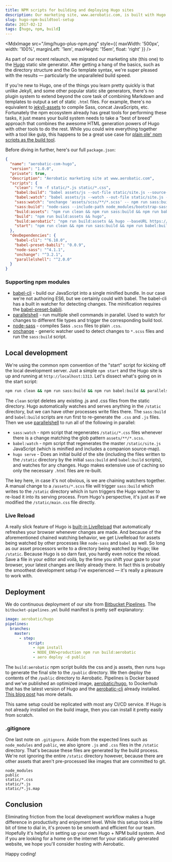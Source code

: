 ```yaml
---
title: NPM scripts for building and deploying Hugo sites
description: Our marketing site, www.aerobatic.com, is built with Hugo. Learn about how we use npm scripts to manage our build and deploy process.
slug: hugo-npm-buildtool-setup
date: 2017-02-12
tags: [hugo, npm, build]
---
```



<MdxImage
  src="/img/hugo-plus-npm.png"
  style={{ maxWidth: '500px', width: '100%', marginLeft: '1em', maxHeight: '15em', float: 'right' }}
/>

As part of our recent relaunch, we migrated our marketing site (this one) to the [Hugo](https://gohugo.io) static site generator. After getting a hang of the basics, such as the directory structure and the Go template syntax, we're super pleased with the results &mdash; particularly the unparalleled build speed.

If you're new to Hugo, one of the things you learn pretty quickly is that unlike Jekyll, and some other popular static site generators, there's no plugin system to extend beyond the core task of combining Markdown and templates to output a set of static `.html` files. For example, there's no equivalent to [jekyll-assets](https://github.com/jekyll/jekyll-assets) to compile Sass, concat JavaScripts, etc. Fortunately the npm ecosystem already has great tools for performing these tasks, it just means your build system needs to take a "best of breed" approach that combines the awesome HTML generation powers of Hugo with other tools to do the rest. While you could wire everything together with a tool like gulp, this happens to be a great use case for [plain ole' npm scripts as the build tool](https://www.keithcirkel.co.uk/how-to-use-npm-as-a-build-tool/).

Before diving in further, here's our full `package.json`:

```json
{
  "name": "aerobatic-com-hugo",
  "version": "1.0.0",
  "private": true,
  "description": "Aerobatic marketing site at www.aerobatic.com",
  "scripts": {
    "clean": "rm -f static/*.js static/*.css",
    "babel:build": "babel assets/js --out-file static/site.js --source-maps",
    "babel:watch": "babel assets/js --watch --out-file static/site.js --source-maps",
    "sass:watch": "onchange 'assets/scss/**/*.scss' -- npm run sass:build",
    "sass:build": "node-sass --include-path node_modules/bootstrap-sass/assets/stylesheets assets/scss/main.scss static/site.css",
    "build:assets": "npm run clean && npm run sass:build && npm run babel:build",
    "build": "npm run build:assets && hugo",
    "build:aerobatic": "npm run build:assets && hugo --baseURL https://!!baseurl!!",
    "start": "npm run clean && npm run sass:build && npm run babel:build && parallelshell 'npm run sass:watch' 'npm run babel:watch' 'hugo serve'"
  },
  "devDependencies": {
    "babel-cli": "^6.18.0",
    "babel-preset-babili": "0.0.9",
    "node-sass": "^4.1.1",
    "onchange": "^3.2.1",
    "parallelshell": "^2.0.0"
  }
}
```

### Supporting npm modules

- [babel-cli](https://www.npmjs.com/package/babel-cli) - build our JavaScript into a single minified bundle. In our case we're not authoring ES6, but we certainly could with babel. The babel-cli has a built in watcher for detecting changes. The minification requires the [babel-preset-babili](https://github.com/babel/babili).
- [parallelshell](https://www.npmjs.com/package/parallelshell) - run multiple shell commands in parallel. Used to watch for changes to different file types and trigger the corresponding build tool.
- [node-sass](https://www.npmjs.com/package/node-sass) - compiles Sass `.scss` files to plain `.css`.
- [onchange](https://www.npmjs.com/package/onchange) - generic watcher used to detect changes to `*.scss` files and run the `sass:build` script.

## Local development

We're using the common npm convention of the "start" script for kicking off the local development server. Just a simple `npm start` and the Hugo site is up and running at `http://localhost:1313`. Let's dissect what's going on in the start script:

```sh
npm run clean && npm run sass:build && npm run babel:build && parallelshell 'npm run sass:watch' 'npm run babel:watch' 'hugo serve'
```

The `clean` script deletes any existing .js and .css files from the static directory. Hugo automatically watches and serves anything in the `/static` directory, but we can have other processes write files there. The `sass:build` and `babel:build` scripts are run first to re-generate the `.css` and `.js` files. Then we use [parallelshell](https://www.npmjs.com/package/parallelshell) to run all of the following in parallel:

- `sass:watch` - npm script that regenerates `/static/*.css` files whenever there is a change matching the glob pattern `assets/**/*.scss`.
- `babel:watch` - npm script that regenerates the master `/static/site.js` JavaScript (which is minified and includes a companion source-map).
- `hugo serve` - Does an initial build of the site (including the files written to the `/static` directory by the initial `sass:build` and `babel:build` scripts), and watches for any changes. Hugo makes extensive use of caching so only the necessary `.html` files are re-built.

The key here, in case it's not obvious, is we are chaining watchers together. A manual change to a `/assets/*.scss` file will trigger `sass:build` which writes to the `/static` directory which in turn triggers the Hugo watcher to re-load it into its serving process. From Hugo's perspective, it's just as if we modified the `/static/main.css` file directly.

### Live Reload

A really slick feature of Hugo is [built-in LiveReload](https://gohugo.io/extras/livereload/) that automatically refreshes your browser whenever changes are made. And because of the aforementioned chained watching behavior, we get LiveReload for assets being watched by other processes like `node-sass` and `babel` as well. So long as our asset processors write to a directory being watched by Hugo; like `/static`. Because Hugo is so darn fast, you hardly even notice the reload. Save a file in your editor and voilà, by the time you shift your gaze to your browser, your latest changes are likely already there. In fact this is probably the smoothest development setup I've experienced &mdash; it's really a pleasure to work with.

## Deployment

We do continuous deployment of our site from [Bitbucket Pipelines](https://confluence.atlassian.com/bitbucket/bitbucket-pipelines-792496469.html). The `bitbucket-pipelines.yml` build manifest is pretty self explanatory:

```yaml
image: aerobatic/hugo
pipelines:
  branches:
    master:
      - step:
          script:
            - npm install
            - NODE_ENV=production npm run build:aerobatic
            - aero deploy -d public
```

The `build:aerobatic` npm script builds the css and js assets, then runs `hugo` to generate the final site to the `/public` directory. We then deploy the contents of the `/public` directory to Aerobatic. Pipelines is Docker based and we've published an optimized image, [aerobatic/hugo](https://hub.docker.com/r/aerobatic/hugo/), to Dockerhub that has the latest version of Hugo and the [aerobatic-cli](/docs/cli/) already installed. [This blog post](optimized-docker-images-continuous-deployment/) has more details.

This same setup could be replicated with most any CI/CD service. If Hugo is not already installed on the build image, then you can install it pretty easily from scratch.

### .gitignore

One last note on `.gitignore`. Aside from the expected lines such as `node_modules` and `public`, we also ignore `.js` and `.css` files in the `/static` directory. That's because these files are generated by the build process. We're not ignoring the entire `/static` directory however, because there are other assets that aren't pre-processed like images that are committed to git.

```text
node_modules
public
static/*.css
static/*.js
static/*.js.map
```

## Conclusion

Eliminating friction from the local development workflow makes a huge difference in productivity and enjoyment level. While this setup took a little bit of time to dial in, it's proven to be smooth and efficient for our team. Hopefully it's helpful in setting up your own Hugo + NPM build system. And if you are looking for a home on the internet for your statically generated website, we hope you'll consider hosting with Aerobatic.

Happy coding!
